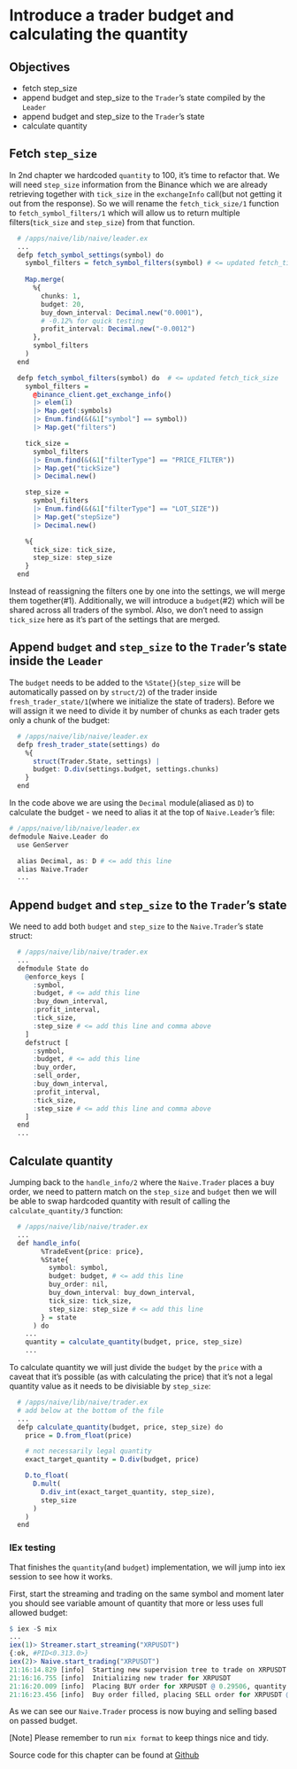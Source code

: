 # Introduce a trader budget and calculating the quantity

## Objectives

- fetch step_size
- append budget and step_size to the `Trader`'s state compiled by the `Leader`
- append budget and step_size to the `Trader`'s state
- calculate quantity

## Fetch `step_size`

In 2nd chapter we hardcoded `quantity` to 100, it's time to refactor that. We will need `step_size` information from the Binance which we are
already retrieving together with `tick_size` in the `exchangeInfo` call(but not getting it out from the response). So we will rename the `fetch_tick_size/1` function to `fetch_symbol_filters/1` which will allow us to return multiple filters(`tick_size` and `step_size`) from that function.

```r
  # /apps/naive/lib/naive/leader.ex
  ...
  defp fetch_symbol_settings(symbol) do
    symbol_filters = fetch_symbol_filters(symbol) # <= updated fetch_tick_size
    
    Map.merge(
      %{
        chunks: 1,
        budget: 20,
        buy_down_interval: Decimal.new("0.0001"),
        # -0.12% for quick testing
        profit_interval: Decimal.new("-0.0012")
      },
      symbol_filters
    )
  end

  defp fetch_symbol_filters(symbol) do  # <= updated fetch_tick_size
    symbol_filters =
      @binance_client.get_exchange_info()
      |> elem(1)
      |> Map.get(:symbols)
      |> Enum.find(&(&1["symbol"] == symbol))
      |> Map.get("filters")

    tick_size =
      symbol_filters
      |> Enum.find(&(&1["filterType"] == "PRICE_FILTER"))
      |> Map.get("tickSize")
      |> Decimal.new()

    step_size =
      symbol_filters
      |> Enum.find(&(&1["filterType"] == "LOT_SIZE"))
      |> Map.get("stepSize")
      |> Decimal.new()

    %{
      tick_size: tick_size,
      step_size: step_size
    }
  end
```

Instead of reassigning the filters one by one into the settings, we will merge them together(#1). Additionally, we will introduce a `budget`(#2) which will be shared across all traders of the symbol. Also, we don't need to assign `tick_size` here as it's part of the settings that are merged.

## Append `budget` and `step_size` to the `Trader`'s state inside the `Leader` 

The `budget` needs to be added to the `%State{}`(`step_size` will be automatically passed on by `struct/2`) of the trader inside `fresh_trader_state/1`(where we initialize the state of traders). Before we will assign it we need to divide it by number of chunks as each trader gets only a chunk of the budget:

```r
  # /apps/naive/lib/naive/leader.ex
  defp fresh_trader_state(settings) do
    %{
      struct(Trader.State, settings) |
      budget: D.div(settings.budget, settings.chunks)
    }
  end
```

In the code above we are using the `Decimal` module(aliased as `D`) to calculate the budget - we need to alias it at the top of `Naive.Leader`'s file: 

```r
# /apps/naive/lib/naive/leader.ex
defmodule Naive.Leader do
  use GenServer

  alias Decimal, as: D # <= add this line
  alias Naive.Trader
  ...
```

## Append `budget` and `step_size` to the `Trader`'s state

We need to add both `budget` and `step_size` to the `Naive.Trader`'s state struct:

```r
  # /apps/naive/lib/naive/trader.ex
  ...
  defmodule State do
    @enforce_keys [
      :symbol,
      :budget, # <= add this line
      :buy_down_interval,
      :profit_interval,
      :tick_size,
      :step_size # <= add this line and comma above
    ]
    defstruct [
      :symbol,
      :budget, # <= add this line
      :buy_order,
      :sell_order,
      :buy_down_interval,
      :profit_interval,
      :tick_size,
      :step_size # <= add this line and comma above
    ]
  end
  ...
```

## Calculate quantity

Jumping back to the `handle_info/2` where the `Naive.Trader` places a buy order, we need to pattern match on the `step_size` and `budget` then we will be able to swap hardcoded quantity with result of calling the `calculate_quantity/3` function:

```r
  # /apps/naive/lib/naive/trader.ex
  ...
  def handle_info(
        %TradeEvent{price: price},
        %State{
          symbol: symbol,
          budget: budget, # <= add this line
          buy_order: nil,
          buy_down_interval: buy_down_interval,
          tick_size: tick_size,
          step_size: step_size # <= add this line
        } = state
      ) do
    ...
    quantity = calculate_quantity(budget, price, step_size)
    ...
```

To calculate quantity we will just divide the `budget` by the `price` with a caveat that it's possible (as with calculating the price) that it's not a legal quantity value as it needs to be divisiable by `step_size`:

```r
  # /apps/naive/lib/naive/trader.ex
  # add below at the bottom of the file
  ...
  defp calculate_quantity(budget, price, step_size) do
    price = D.from_float(price)

    # not necessarily legal quantity
    exact_target_quantity = D.div(budget, price)

    D.to_float(
      D.mult(
        D.div_int(exact_target_quantity, step_size),
        step_size
      )
    )
  end
```

### IEx testing

That finishes the `quantity`(and `budget`) implementation, we will jump into iex session to see how it works.

First, start the streaming and trading on the same symbol and moment later you should see variable amount of quantity that more or less uses full allowed budget:

```r
$ iex -S mix
...
iex(1)> Streamer.start_streaming("XRPUSDT")
{:ok, #PID<0.313.0>}
iex(2)> Naive.start_trading("XRPUSDT")
21:16:14.829 [info]  Starting new supervision tree to trade on XRPUSDT
21:16:16.755 [info]  Initializing new trader for XRPUSDT
21:16:20.009 [info]  Placing BUY order for XRPUSDT @ 0.29506, quantity: 67.7
21:16:23.456 [info]  Buy order filled, placing SELL order for XRPUSDT @ 0.29529, quantity: 67.7
```

As we can see our `Naive.Trader` process is now buying and selling based on passed budget.

[Note] Please remember to run `mix format` to keep things nice and tidy.

Source code for this chapter can be found at [Github](https://github.com/frathon/create-a-cryptocurrency-trading-bot-in-elixir-source-code/tree/chapter_07)
